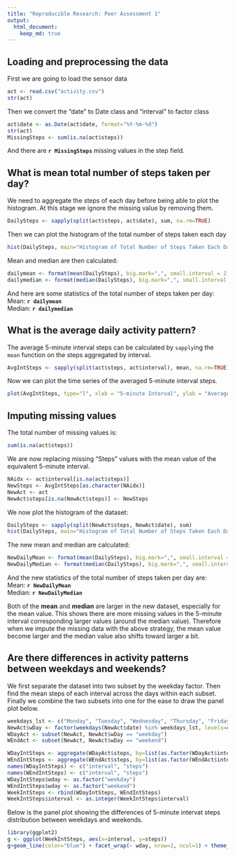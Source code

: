 ```yaml
---
title: "Reproducible Research: Peer Assessment 1"
output: 
  html_document:
    keep_md: true
---
```



## Loading and preprocessing the data
First we are going to load the sensor data
```r
act <- read.csv("activity.csv")
str(act)
```
Then we convert the "date" to Date class and "interval" to factor class
```r
act$date <- as.Date(act$date, format="%Y-%m-%d")
str(act)
MissingSteps <- sum(is.na(act$steps))
```
And there are **`r MissingSteps`** missing values in the step field.

## What is mean total number of steps taken per day?
We need to aggregate the steps of each day before being able to plot the histogram.  At this stage we ignore the missing value by removing them.
```r
DailySteps <- sapply(split(act$steps, act$date), sum, na.rm=TRUE)
```

Then we can plot the histogram of the total number of steps taken each day
```r
hist(DailySteps, main="Histogram of Total Number of Steps Taken Each Day", xlab = "Daily Steps")
```

Mean and median are then calculated:
```r
dailymean <- format(mean(DailySteps), big.mark=",", small.interval = 2)
dailymedian <- format(median(DailySteps), big.mark=",", small.interval = 2)
```
And here are some statistics of the total number of steps taken per day:  
Mean: **`r dailymean`**  
Median: **`r dailymedian`**


## What is the average daily activity pattern?
The average 5-minute interval steps can be calculated by `sapply`ing the `mean` function on the steps aggregated by interval.
```r
AvgIntSteps <- sapply(split(act$steps, act$interval), mean, na.rm=TRUE)
```

Now we can plot the time series of the averaged 5-minute interval steps.
```r
plot(AvgIntSteps, type="l", xlab = "5-minute Interval", ylab = "Average Steps")
```


## Imputing missing values
The total number of missing values is:
```r
sum(is.na(act$steps))
```

We are now replacing missing "Steps" values with the mean value of the equivalent 5-minute interval.
```r
NAidx <- act$interval[is.na(act$steps)]
NewSteps <- AvgIntSteps[as.character(NAidx)]
NewAct <- act
NewAct$steps[is.na(NewAct$steps)] <- NewSteps
```
We now plot the histogram of the dataset:
```r
DailySteps <- sapply(split(NewAct$steps, NewAct$date), sum)
hist(DailySteps, main="Histogram of Total Number of Steps Taken Each Day", xlab = "Daily Steps")
```

The new mean and median are calculated:
```r
NewDailyMean <- format(mean(DailySteps), big.mark=",", small.interval = 2)
NewDailyMedian <- format(median(DailySteps), big.mark=",", small.interval = 2)
```
And the new statistics of the total number of steps taken per day are:  
Mean: **`r NewDailyMean`**  
Median: **`r NewDailyMedian`**  

Both of the **mean** and **median** are larger in the new dataset, especially for the mean value.  This shows there are more missing values in the 5-minute interval corresponding larger values (around the median value).  Therefore when we impute the missing data with the above strategy, the mean value become larger and the median value also shifts toward larger a bit.


## Are there differences in activity patterns between weekdays and weekends?
We first separate the dataset into two subset by the weekday factor.  Then find the mean steps of each interval across the days within each subset.  Finally we combine the two subsets into one for the ease to draw the panel plot below.
```r
weekdays_lst <- c("Monday", "Tuesday", "Wednesday", "Thursday", "Friday")
NewAct$wDay <- factor(weekdays(NewAct$date) %in% weekdays_lst, levels=c(TRUE, FALSE), labels=c("weekday", "weekend"))
WDayAct <- subset(NewAct, NewAct$wDay == "weekday")
WEndAct <- subset(NewAct, NewAct$wDay == "weekend")

WDayIntSteps <- aggregate(WDayAct$steps, by=list(as.factor(WDayAct$interval)), FUN=mean)
WEndIntSteps <- aggregate(WEndAct$steps, by=list(as.factor(WEndAct$interval)), FUN=mean)
names(WDayIntSteps) <- c("interval", "steps")
names(WEndIntSteps) <- c("interval", "steps")
WDayIntSteps$wday <- as.factor("weekday")
WEndIntSteps$wday <- as.factor("weekend")
WeekIntSteps <- rbind(WDayIntSteps, WEndIntSteps)
WeekIntSteps$interval <- as.integer(WeekIntSteps$interval)
```

Below is the panel plot showing the differences of 5-minute intervat steps distribution between weekdays and weekends.
```r
library(ggplot2)
g <- ggplot(WeekIntSteps, aes(x=interval, y=steps))
g+geom_line(color="blue") + facet_wrap(~ wday, nrow=2, ncol=1) + theme_light()
```







